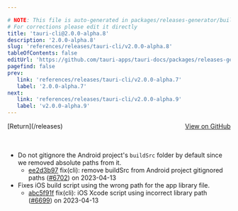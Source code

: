 ```yaml
---

# NOTE: This file is auto-generated in packages/releases-generator/build.ts
# For corrections please edit it directly
title: 'tauri-cli@2.0.0-alpha.8'
description: '2.0.0-alpha.8'
slug: 'references/releases/tauri-cli/v2.0.0-alpha.8'
tableOfContents: false
editUrl: 'https://github.com/tauri-apps/tauri-docs/packages/releases-generator/build.ts'
pagefind: false
prev:
   link: 'references/releases/tauri-cli/v2.0.0-alpha.7'
   label: '2.0.0-alpha.7'
next:
   link: 'references/releases/tauri-cli/v2.0.0-alpha.9'
   label: 'v2.0.0-alpha.9'
---
```


<div style="margin-bottom:3rem; display: flex; justify-content: space-between; align-items: center"><span>[Return](/releases)</span><span><a href="https://github.com/tauri-apps/tauri/releases/tag/tauri-cli-v2.0.0-alpha.8">View on GitHub</a></span></div>

- Do not gitignore the Android project&#39;s `buildSrc` folder by default since we removed absolute paths from it.
  - [ee2d3b97](https://www.github.com/tauri-apps/tauri/commit/ee2d3b971df6d3630b8d935394fb4febcfa3a909) fix(cli): remove buildSrc from Android project gitignored paths ([#6702](https://www.github.com/tauri-apps/tauri/pull/6702)) on 2023-04-13
- Fixes iOS build script using the wrong path for the app library file.
  - [abc5f91f](https://www.github.com/tauri-apps/tauri/commit/abc5f91fa3569efc9dfdee46d1c501eda8755944) fix(cli): iOS Xcode script using incorrect library path ([#6699](https://www.github.com/tauri-apps/tauri/pull/6699)) on 2023-04-13

